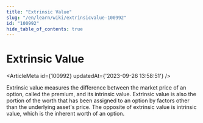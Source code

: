 ```yaml
---
title: "Extrinsic Value"
slug: "/en/learn/wiki/extrinsicvalue-100992"
id: "100992"
hide_table_of_contents: true
---
```



# Extrinsic Value

<ArticleMeta id={100992} updatedAt={'2023-09-26 13:58:51'} />
<div className='border-solid border-b border-t-0 my-4 border-[var(--ifm-color-gray-300)]' />

Extrinsic value measures the difference between the market price of an option, called the premium, and its intrinsic value. Extrinsic value is also the portion of the worth that has been assigned to an option by factors other than the underlying asset's price. The opposite of extrinsic value is intrinsic value, which is the inherent worth of an option.
